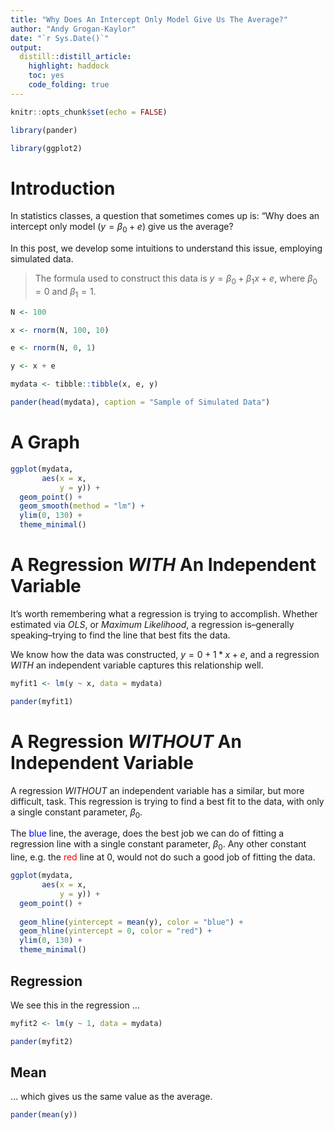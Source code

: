 ```yaml
---
title: "Why Does An Intercept Only Model Give Us The Average?"
author: "Andy Grogan-Kaylor"
date: "`r Sys.Date()`"
output:
  distill::distill_article:
    highlight: haddock
    toc: yes
    code_folding: true
---
```


```r

knitr::opts_chunk$set(echo = FALSE)

```

```r

library(pander)

library(ggplot2)

```


# Introduction

In statistics classes, a question that sometimes comes up is: "Why does an intercept only model ($y = \beta_0 + e$) give us the average?

In this post, we develop some intuitions to understand this issue, employing simulated data.

> The formula used to construct this data is $y = \beta_0 + \beta_1 x + e$, where $\beta_0 = 0$ and $\beta_1 = 1$.

```r

N <- 100

x <- rnorm(N, 100, 10)

e <- rnorm(N, 0, 1)

y <- x + e

mydata <- tibble::tibble(x, e, y)

pander(head(mydata), caption = "Sample of Simulated Data")

```

# A Graph

```r

ggplot(mydata,
       aes(x = x,
           y = y)) +
  geom_point() +
  geom_smooth(method = "lm") +
  ylim(0, 130) +
  theme_minimal()

```

# A Regression *WITH* An Independent Variable

It's worth remembering what a regression is trying to accomplish. Whether estimated via *OLS*, or *Maximum Likelihood*, a regression is--generally speaking--trying to find the line that best fits the data.

We know how the data was constructed, $y = 0 + 1 * x + e$, and a regression *WITH* an independent variable captures this relationship well.

```r

myfit1 <- lm(y ~ x, data = mydata)

pander(myfit1)

```

# A Regression *WITHOUT* An Independent Variable

A regression *WITHOUT* an independent variable has a similar, but more difficult, task. This regression is trying to find a best fit to the data, with only a single constant parameter, $\beta_0$.

The <span style="color: blue;">blue</span> line, the average, does the best job we can do of fitting a regression line with a single constant parameter, $\beta_0$. Any other constant line, e.g. the <span style="color: red;">red</span> line at 0, would not do such a good job of fitting the data.

```r

ggplot(mydata,
       aes(x = x,
           y = y)) +
  geom_point() +
  
  geom_hline(yintercept = mean(y), color = "blue") +
  geom_hline(yintercept = 0, color = "red") +
  ylim(0, 130) +
  theme_minimal()

```
## Regression

We see this in the regression ...

```r

myfit2 <- lm(y ~ 1, data = mydata)

pander(myfit2)

```

## Mean

... which gives us the same value as the average.

```r

pander(mean(y))

```







